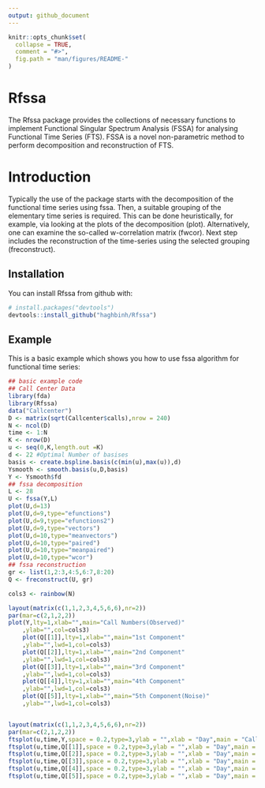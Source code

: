 ```yaml
---
output: github_document
---
```


<!-- README.md is generated from README.Rmd. Please edit that file -->

```r
knitr::opts_chunk$set(
  collapse = TRUE,
  comment = "#>",
  fig.path = "man/figures/README-"
)
```

# Rfssa

The Rfssa package provides the collections of necessary functions to implement Functional Singular Spectrum Analysis (FSSA) for analysing Functional Time Series (FTS). FSSA is a novel non-parametric method to perform decomposition and reconstruction of FTS.

# Introduction

Typically the use of the package starts with the decomposition of the functional time series using fssa. Then, a suitable grouping of the elementary time series is required. This can be done heuristically, for example, via looking at the plots of the decomposition (plot). Alternatively, one can examine the so-called w-correlation matrix (fwcor). Next step includes the reconstruction of the time-series using the selected grouping (freconstruct).

## Installation

You can install Rfssa from github with:

```r
# install.packages("devtools")
devtools::install_github("haghbinh/Rfssa")
```

## Example

This is a basic example which shows you how to use fssa algorithm for functional time series:

```r
## basic example code
## Call Center Data
library(fda)
library(Rfssa)
data("Callcenter")
D <- matrix(sqrt(Callcenter$calls),nrow = 240)
N <- ncol(D)
time <- 1:N
K <- nrow(D)
u <- seq(0,K,length.out =K)
d <- 22 #Optimal Number of basises
basis <- create.bspline.basis(c(min(u),max(u)),d)
Ysmooth <- smooth.basis(u,D,basis)
Y <- Ysmooth$fd
## fssa decomposition
L <- 28
U <- fssa(Y,L)
plot(U,d=13)
plot(U,d=9,type="efunctions")
plot(U,d=9,type="efunctions2")
plot(U,d=9,type="vectors")
plot(U,d=10,type="meanvectors")
plot(U,d=10,type="paired")
plot(U,d=10,type="meanpaired")
plot(U,d=10,type="wcor")
## fssa reconstruction
gr <- list(1,2:3,4:5,6:7,8:20)
Q <- freconstruct(U, gr)

cols3 <- rainbow(N)

layout(matrix(c(1,1,2,3,4,5,6,6),nr=2))
par(mar=c(2,1,2,2))
plot(Y,lty=1,xlab="",main="Call Numbers(Observed)"
    ,ylab="",col=cols3)
    plot(Q[[1]],lty=1,xlab="",main="1st Component"
    ,ylab="",lwd=1,col=cols3)
    plot(Q[[2]],lty=1,xlab="",main="2nd Component"
    ,ylab="",lwd=1,col=cols3)
    plot(Q[[3]],lty=1,xlab="",main="3rd Component"
    ,ylab="",lwd=1,col=cols3)
    plot(Q[[4]],lty=1,xlab="",main="4th Component"
    ,ylab="",lwd=1,col=cols3)
    plot(Q[[5]],lty=1,xlab="",main="5th Component(Noise)"
    ,ylab="",lwd=1,col=cols3)


layout(matrix(c(1,1,2,3,4,5,6,6),nr=2))
par(mar=c(2,1,2,2))
ftsplot(u,time,Y,space = 0.2,type=3,ylab = "",xlab = "Day",main = "Call Numbers(Observed)")
ftsplot(u,time,Q[[1]],space = 0.2,type=3,ylab = "",xlab = "Day",main = "1st Component")
ftsplot(u,time,Q[[2]],space = 0.2,type=3,ylab = "",xlab = "Day",main = "2nd Component")
ftsplot(u,time,Q[[3]],space = 0.2,type=3,ylab = "",xlab = "Day",main = "3rd Component")
ftsplot(u,time,Q[[4]],space = 0.2,type=3,ylab = "",xlab = "Day",main = "4th Component")
ftsplot(u,time,Q[[5]],space = 0.2,type=3,ylab = "",xlab = "Day",main = "5th Component(Noise)")

```
